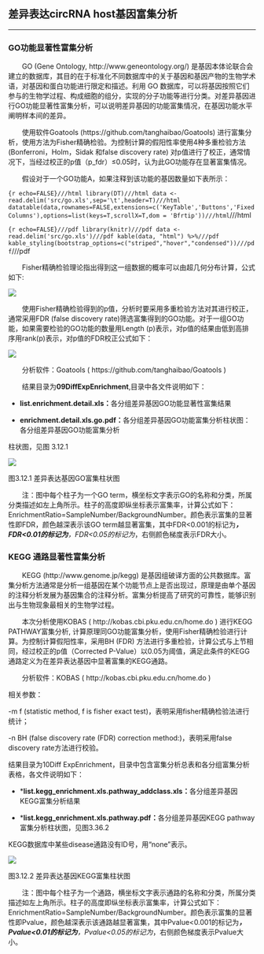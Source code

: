## 差异表达circRNA host基因富集分析

***

### GO功能显著性富集分析

&emsp;&emsp;GO (Gene Ontology, http://www.geneontology.org/) 是基因本体论联合会建立的数据库，其目的在于标准化不同数据库中的关于基因和基因产物的生物学术语，对基因和蛋白功能进行限定和描述。利用 GO 数据库，可以将基因按照它们参与的生物学过程、构成细胞的组分，实现的分子功能等进行分类。对差异基因进行GO功能显著性富集分析，可以说明差异基因的功能富集情况，在基因功能水平阐明样本间的差异。

&emsp;&emsp;使用软件Goatools (https://github.com/tanghaibao/Goatools) 进行富集分析，使用方法为Fisher精确检验。为控制计算的假阳性率使用4种多重检验方法 (Bonferroni，Holm，Sidak 和false discovery rate) 对p值进行了校正，通常情况下，当经过校正的p值（p_fdr）≤0.05时，认为此GO功能存在显著富集情况。

&emsp;&emsp;假设对于一个GO功能A，如果注释到该功能的基因数量如下表所示：

```{r echo=FALSE}///html
library(DT)///html
data <- read.delim('src/go.xls',sep='\t',header=T)///html
datatable(data,rownames=FALSE,extensions=c('KeyTable','Buttons','FixedColumns'),options=list(keys=T,scrollX=T,dom = 'Bfrtip'))///html
```///html

```{r echo=FALSE}///pdf
library(knitr)///pdf
data <- read.delim('src/go.xls')///pdf
kable(data, "html") %>%///pdf
kable_styling(bootstrap_options=c("striped","hover","condensed"))///pdf
```///pdf

&emsp;&emsp;Fisher精确检验理论指出得到这一组数据的概率可以由超几何分布计算，公式如下:

<img class="normal4" src='src/go.png'>

&emsp;&emsp;使用Fisher精确检验得到的p值，分析时要采用多重检验方法对其进行校正，通常采用FDR (false discovery rate)筛选富集得到的GO功能。对于一组GO功能，如果需要检验的GO功能的数量用Length (p)表示，对p值的结果由低到高排序用rank(p)表示，对p值的FDR校正公式如下：

<img class="normal3" src='src/go2.png'>

&emsp;&emsp;分析软件：Goatools ( https://github.com/tanghaibao/Goatools )

&emsp;&emsp;结果目录为**09DiffExpEnrichment**,目录中各文件说明如下：

- **list.enrichment.detail.xls：**各分组差异基因GO功能显著性富集结果

- **enrichment.detail.xls.go.pdf：**各分组差异基因GO功能富集分析柱状图：各分组差异基因GO功能富集分析

柱状图，见图 3.12.1

<img class="normal6" src='file/DE.list.go_enrichment.png'>

<p class="mark"> 图3.12.1 差异表达基因GO富集柱状图</p>

&emsp;&emsp;注：图中每个柱子为一个GO term，横坐标文字表示GO的名称和分类，所属分类描述如左上角所示。柱子的高度即纵坐标表示富集率，计算公式如下：EnrichmentRatio=SampleNumber/BackgroundNumber。颜色表示富集的显著性即FDR，颜色越深表示该GO term越显著富集，其中FDR<0.001的标记为***，FDR<0.01的标记为**，FDR<0.05的标记为*，右侧颜色梯度表示FDR大小。

### KEGG 通路显著性富集分析

&emsp;&emsp;KEGG (http://www.genome.jp/kegg) 是基因组破译方面的公共数据库。富集分析方法通常是分析一组基因在某个功能节点上是否出现过，原理是由单个基因的注释分析发展为基因集合的注释分析。富集分析提高了研究的可靠性，能够识别出与生物现象最相关的生物学过程。

&emsp;&emsp;本次分析使用KOBAS ( http://kobas.cbi.pku.edu.cn/home.do ) 进行KEGG PATHWAY富集分析, 计算原理同GO功能富集分析，使用Fisher精确检验进行计算。为控制计算假阳性率，采用BH (FDR) 方法进行多重检验，计算公式与上节相同，经过校正的p值（Corrected P-Value）以0.05为阈值，满足此条件的KEGG通路定义为在差异表达基因中显著富集的KEGG通路。 

&emsp;&emsp;分析软件：KOBAS ( http://kobas.cbi.pku.edu.cn/home.do ) 

相关参数：

-m f	(statistic method, f is fisher exact test)，表明采用fisher精确检验法进行统计；

-n BH (false discovery rate (FDR) correction method:)，表明采用false discovery rate方法进行校验。


结果目录为10Diff ExpEnrichment，目录中包含富集分析总表和各分组富集分析表格，各文件说明如下：

- ***list.kegg_enrichment.xls.pathway_addclass.xls：**各分组差异基因KEGG富集分析结果

- ***list.kegg_enrichment.xls.pathway.pdf：**各分组差异基因KEGG pathway富集分析柱状图，见图3.36.2

KEGG数据库中某些disease通路没有ID号，用“none”表示。

<img class="normal6" src='file/DE.kegg_enrichment.png'>

<p class="mark"> 图3.12.2 差异表达基因KEGG富集柱状图</p>

&emsp;&emsp;注：图中每个柱子为一个通路，横坐标文字表示通路的名称和分类，所属分类描述如左上角所示。柱子的高度即纵坐标表示富集率，计算公式如下：EnrichmentRatio=SampleNumber/BackgroundNumber。颜色表示富集的显著性即Pvalue，颜色越深表示该通路越显著富集，其中Pvalue<0.001的标记为***，Pvalue<0.01的标记为**，Pvalue<0.05的标记为*，右侧颜色梯度表示Pvalue大小。






